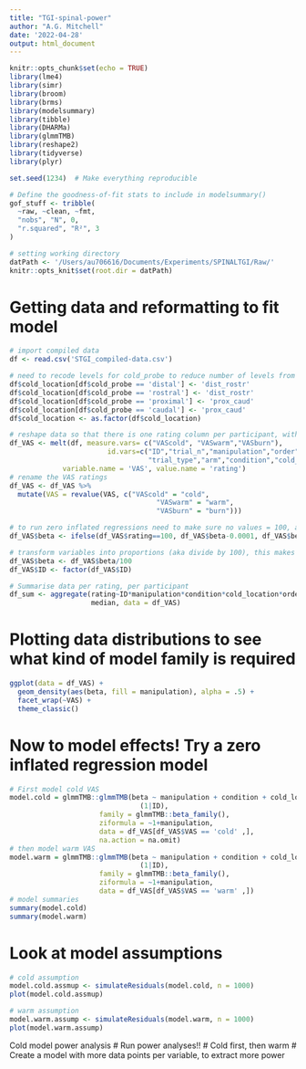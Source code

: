 ```yaml
---
title: "TGI-spinal-power"
author: "A.G. Mitchell"
date: '2022-04-28'
output: html_document
---
```


```r
knitr::opts_chunk$set(echo = TRUE)
library(lme4)
library(simr)
library(broom)
library(brms)
library(modelsummary)
library(tibble)
library(DHARMa)
library(glmmTMB)
library(reshape2)
library(tidyverse)
library(plyr)

set.seed(1234)  # Make everything reproducible

# Define the goodness-of-fit stats to include in modelsummary()
gof_stuff <- tribble(
  ~raw, ~clean, ~fmt,
  "nobs", "N", 0,
  "r.squared", "R²", 3
)

# setting working directory
datPath <- '/Users/au706616/Documents/Experiments/SPINALTGI/Raw/'
knitr::opts_knit$set(root.dir = datPath)
```

# Getting data and reformatting to fit model
```r
# import compiled data
df <- read.csv('STGI_compiled-data.csv')

# need to recode levels for cold_probe to reduce number of levels from 4 to 2
df$cold_location[df$cold_probe == 'distal'] <- 'dist_rostr' 
df$cold_location[df$cold_probe == 'rostral'] <- 'dist_rostr'
df$cold_location[df$cold_probe == 'proximal'] <- 'prox_caud'
df$cold_location[df$cold_probe == 'caudal'] <- 'prox_caud'
df$cold_location <- as.factor(df$cold_location)

# reshape data so that there is one rating column per participant, with a VAS column = type of rating
df_VAS <- melt(df, measure.vars= c("VAScold", "VASwarm","VASburn"), 
                        id.vars=c("ID","trial_n","manipulation","order",
                                  "trial_type","arm","condition","cold_location"),
             variable.name = 'VAS', value.name = 'rating')
# rename the VAS ratings
df_VAS <- df_VAS %>% 
  mutate(VAS = revalue(VAS, c("VAScold" = "cold",
                                    "VASwarm" = "warm",
                                    "VASburn" = "burn")))

# to run zero inflated regressions need to make sure no values = 100, as cannot model them, so simply minus a very small fraction from those values
df_VAS$beta <- ifelse(df_VAS$rating==100, df_VAS$beta-0.0001, df_VAS$beta <- df_VAS$rating)

# transform variables into proportions (aka divide by 100), this makes the effect size estimates more logical
df_VAS$beta <- df_VAS$beta/100
df_VAS$ID <- factor(df_VAS$ID)

# Summarise data per rating, per participant
df_sum <- aggregate(rating~ID*manipulation*condition*cold_location*order*VAS, 
                    median, data = df_VAS)
```

# Plotting data distributions to see what kind of model family is required
```r
ggplot(data = df_VAS) +
  geom_density(aes(beta, fill = manipulation), alpha = .5) +
  facet_wrap(~VAS) +
  theme_classic()
```

# Now to model effects! Try a zero inflated regression model
```r
# First model cold VAS
model.cold = glmmTMB::glmmTMB(beta ~ manipulation + condition + cold_location + trial_n +
                                (1|ID),
                      family = glmmTMB::beta_family(),
                      ziformula = ~1+manipulation,
                      data = df_VAS[df_VAS$VAS == 'cold' ,],
                      na.action = na.omit)
# then model warm VAS
model.warm = glmmTMB::glmmTMB(beta ~ manipulation + condition + cold_location + trial_n +
                                (1|ID),
                      family = glmmTMB::beta_family(),
                      ziformula = ~1+manipulation,
                      data = df_VAS[df_VAS$VAS == 'warm' ,])
# model summaries
summary(model.cold)
summary(model.warm)
```
# Look at model assumptions
```r
# cold assumption
model.cold.assmup <- simulateResiduals(model.cold, n = 1000)
plot(model.cold.assmup)
```

```r
# warm assumption
model.warm.assump <- simulateResiduals(model.warm, n = 1000)
plot(model.warm.assump)
```

Cold model power analysis
# Run power analyses!!
# Cold first, then warm
# Create a model with more data points per variable, to extract more power
